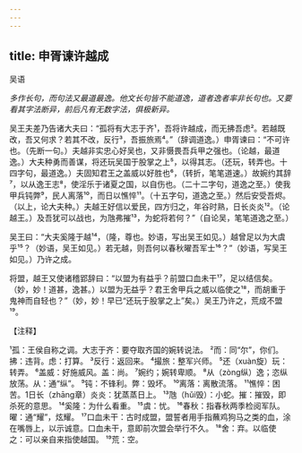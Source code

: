 ```yaml
---
---
---
```

title: 申胥谏许越成
---



吴语

*多作长句，而句法又最道最逸。他文长句皆不能道逸，道者逸者率非长句也。又要看其字法断异，前后凡有无数字法，俱极新异。*

吴王夫差乃告诸大夫曰：“孤将有大志于齐¹，吾将许越成，而无拂吾虑²。若越既改，吾又何求？若其不改，反行³，吾振旅焉⁴。”（辞调道逸。）申胥谏曰：“不可许也。（先断一句。）夫越非实忠心好吴也，又非慑畏吾兵甲之强也。（论越，最道逸。）大夫种勇而善谋，将还玩吴国于股掌之上⁵，以得其志。（还玩，转弄也。十四字句，最道逸。）夫固知君王之盖威以好胜也⁶，（转折，笔笔道速。）故婉约其辞⁷，以从逸王志⁸，使淫乐于诸夏之国，以自伤也。（二十二字句，道逸之至。）使我甲兵钝弊⁹，民人离落¹⁰，而日以憔悴¹¹。（十五字句，道逸之至。）然后安受吾烬。（以上，论大夫种。）夫越王好信以爱民，四方归之，年谷时熟，日长炎炎¹²。（论越王。）及吾犹可以战也，为虺弗摧¹³，为蛇将若何？”（自论吴，笔笔道逸之至。）

吴王曰：“大夫奚隆于越¹⁴，（隆，尊也。妙语，写出吴王如见。）越曾足以为大虞乎¹⁵？（妙语，吴王如见。）若无越，则吾何以春秋曜吾军士¹⁶？”（妙语，写吴王如见。）乃许之成。

将盟，越王又使诸稽郢辞曰：“以盟为有益乎？前盟口血未干¹⁷，足以结信矣。（妙，妙！道甚，逸甚。）以盟为无益乎？君王舍甲兵之威以临使之¹⁸，而胡重于鬼神而自轻也？”（妙，妙！早已“还玩于股掌之上”矣。）吴王乃许之，荒成不盟¹⁹。

【注释】

¹孤：王侯自称之调。大志于齐：要夺取齐国的婉转说法。
²而：同“尔”，你们。拂：违背。虑：打算。
³反行：返回来。
⁴撮旅：整军兴师。
⁵还（xuàn旋）玩：转弄。
⁶盖威：好施威风。盖：尚。
⁷婉约；婉转卑顺。
⁸从（zòng纵）逸；恣纵放荡。从：通“纵”。
⁹钝：不锋利。弊：毁坏。
¹⁰离落：离散流落。
¹¹憔悴：困苦。1日长（zhāng章）炎炎：犹蒸蒸日上。
¹³虺（hǔi毁）：小蛇。摧：摧毁，即杀死的意思。
¹⁴奚隆：为什么看重。
¹⁵虞：忧。
¹⁶春秋：指春秋两季检阅军队。曜：通“耀”，炫耀。
¹⁷口血未干：古时成盟，盟誓者用手指蘸鸡狗马之类的血，涂在嘴唇上，以示诚意。口血未干，意即前次盟会举行不久。
¹⁸舍：弃。以临使之：可以亲自来指使越国。
¹⁹荒：空。